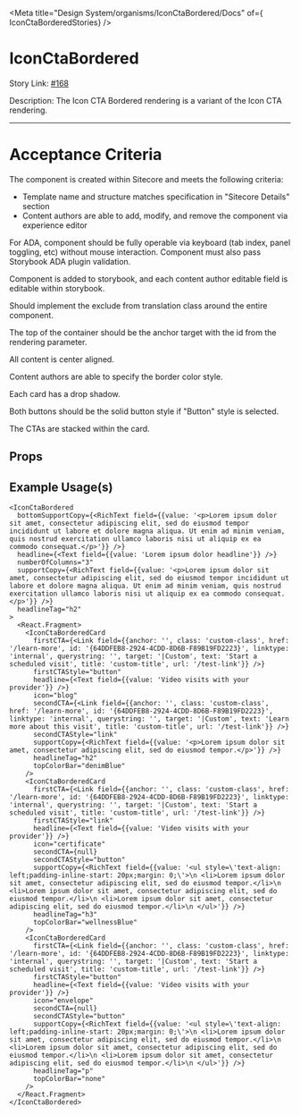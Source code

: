 
<Meta title="Design System/organisms/IconCtaBordered/Docs" of={ IconCtaBorderedStories} />

# IconCtaBordered

Story Link: [#168](https://github.com/ahc-digital/migration-planning-tracking/issues/168)

Description: The Icon CTA Bordered rendering is a variant of the Icon CTA rendering.

---
# Acceptance Criteria
The component is created within Sitecore and meets the following criteria:

-   Template name and structure matches specification in "Sitecore Details" section
-   Content authors are able to add, modify, and remove the component via experience editor

For ADA, component should be fully operable via keyboard (tab index, panel toggling, etc) without mouse interaction. Component must also pass Storybook ADA plugin validation.

Component is added to storybook, and each content author editable field is editable within storybook.

Should implement the exclude from translation class around the entire component.

The top of the container should be the anchor target with the id from the rendering parameter.

All content is center aligned.

Content authors are able to specify the border color style.

Each card has a drop shadow.

Both buttons should be the solid button style if "Button" style is selected.

The CTAs are stacked within the card.

<Stories />

## Props

<Controls />


## Example Usage(s)
```tsx
<IconCtaBordered
  bottomSupportCopy={<RichText field={{value: '<p>Lorem ipsum dolor sit amet, consectetur adipiscing elit, sed do eiusmod tempor incididunt ut labore et dolore magna aliqua. Ut enim ad minim veniam, quis nostrud exercitation ullamco laboris nisi ut aliquip ex ea commodo consequat.</p>'}} />}
  headline={<Text field={{value: 'Lorem ipsum dolor headline'}} />}
  numberOfColumns="3"
  supportCopy={<RichText field={{value: '<p>Lorem ipsum dolor sit amet, consectetur adipiscing elit, sed do eiusmod tempor incididunt ut labore et dolore magna aliqua. Ut enim ad minim veniam, quis nostrud exercitation ullamco laboris nisi ut aliquip ex ea commodo consequat.</p>'}} />}
  headlineTag="h2"
>
  <React.Fragment>
    <IconCtaBorderedCard
      firstCTA={<Link field={{anchor: '', class: 'custom-class', href: '/learn-more', id: '{64DDFEB8-2924-4CDD-8D6B-F89B19FD2223}', linktype: 'internal', querystring: '', target: '|Custom', text: 'Start a scheduled visit', title: 'custom-title', url: '/test-link'}} />}
      firstCTAStyle="button"
      headline={<Text field={{value: 'Video visits with your provider'}} />}
      icon="blog"
      secondCTA={<Link field={{anchor: '', class: 'custom-class', href: '/learn-more', id: '{64DDFEB8-2924-4CDD-8D6B-F89B19FD2223}', linktype: 'internal', querystring: '', target: '|Custom', text: 'Learn more about this visit', title: 'custom-title', url: '/test-link'}} />}
      secondCTAStyle="link"
      supportCopy={<RichText field={{value: '<p>Lorem ipsum dolor sit amet, consectetur adipiscing elit, sed do eiusmod tempor.</p>'}} />}
      headlineTag="h2"
      topColorBar="denimBlue"
    />
    <IconCtaBorderedCard
      firstCTA={<Link field={{anchor: '', class: 'custom-class', href: '/learn-more', id: '{64DDFEB8-2924-4CDD-8D6B-F89B19FD2223}', linktype: 'internal', querystring: '', target: '|Custom', text: 'Start a scheduled visit', title: 'custom-title', url: '/test-link'}} />}
      firstCTAStyle="link"
      headline={<Text field={{value: 'Video visits with your provider'}} />}
      icon="certificate"
      secondCTA={null}
      secondCTAStyle="button"
      supportCopy={<RichText field={{value: '<ul style=\'text-align: left;padding-inline-start: 20px;margin: 0;\'>\n <li>Lorem ipsum dolor sit amet, consectetur adipiscing elit, sed do eiusmod tempor.</li>\n <li>Lorem ipsum dolor sit amet, consectetur adipiscing elit, sed do eiusmod tempor.</li>\n <li>Lorem ipsum dolor sit amet, consectetur adipiscing elit, sed do eiusmod tempor.</li>\n </ul>'}} />}
      headlineTag="h3"
      topColorBar="wellnessBlue"
    />
    <IconCtaBorderedCard
      firstCTA={<Link field={{anchor: '', class: 'custom-class', href: '/learn-more', id: '{64DDFEB8-2924-4CDD-8D6B-F89B19FD2223}', linktype: 'internal', querystring: '', target: '|Custom', text: 'Start a scheduled visit', title: 'custom-title', url: '/test-link'}} />}
      firstCTAStyle="button"
      headline={<Text field={{value: 'Video visits with your provider'}} />}
      icon="envelope"
      secondCTA={null}
      secondCTAStyle="button"
      supportCopy={<RichText field={{value: '<ul style=\'text-align: left;padding-inline-start: 20px;margin: 0;\'>\n <li>Lorem ipsum dolor sit amet, consectetur adipiscing elit, sed do eiusmod tempor.</li>\n <li>Lorem ipsum dolor sit amet, consectetur adipiscing elit, sed do eiusmod tempor.</li>\n <li>Lorem ipsum dolor sit amet, consectetur adipiscing elit, sed do eiusmod tempor.</li>\n </ul>'}} />}
      headlineTag="p"
      topColorBar="none"
    />
  </React.Fragment>
</IconCtaBordered>
```
